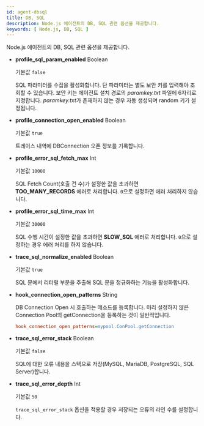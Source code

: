 ```yaml
---
id: agent-dbsql
title: DB, SQL
description: Node.js 에이전트의 DB, SQL 관련 옵션을 제공합니다.
keywords: [ Node.js, DB, SQL ] 
---
```


Node.js 에이전트의 DB, SQL 관련 옵션을 제공합니다.

* **profile_sql_param_enabled** <span class='type'>Boolean</span> <ScrollToLink anchor='profile-sql-param' />

  기본값 `false`

  SQL 파라미터를 수집을 활성화합니다. 단 파라미터는 별도 보안 키를 입력해야 조회할 수 있습니다. 보안 키는 에이전트 설치 경로의 *paramkey.txt* 파일에 6자리로 지정합니다. *paramkey.txt*가 존재하지 않는 경우 자동 생성되며 random 키가 설정됩니다.

* **profile_connection_open_enabled** <span class='type'>Boolean</span>

  기본값 `true`

  트레이스 내역에 DBConnection 오픈 정보를 기록합니다.

* **profile_error_sql_fetch_max** <span class='type'>Int</span> <ScrollToLink anchor='profile_error_sql_fetch_max' />

  기본값 `10000`

  SQL Fetch Count(호출 건 수)가 설정한 값을 초과하면 **TOO_MANY_RECORDS** 에러로 처리합니다. `0`으로 설정하면 에러 처리하지 않습니다.

* **profile_error_sql_time_max** <span class='type'>Int</span> <ScrollToLink anchor='profile_error_sql_time_max' />

  기본값 `30000`

  SQL 수행 시간이 설정한 값을 초과하면 **SLOW_SQL** 에러로 처리합니다. `0`으로 설정하는 경우 에러 처리를 하지 않습니다.

* **trace_sql_normalize_enabled** <span class='type'>Boolean</span>

  기본값 `true`

  SQL 문에서 리터럴 부분을 추출해 SQL 문을 정규화하는 기능을 활성화합니다.

* **hook_connection_open_patterns** <span class='type'>String</span>

  DB Connection Open 시 호출하는 메소드를 등록합니다. 미리 설정하지 않은 Connection Pool의 getConnection을 등록하는 것이 일반적입니다.

  ```ini title='Example'
  hook_connection_open_patterns=mypool.ConPool.getConnection
  ```

* **trace_sql_error_stack** <span class='type'>Boolean</span>

  기본값 `false`

  SQL에 대한 오류 내용을 스택으로 저장(MySQL, MariaDB, PostgreSQL, SQL Server)합니다.

* **trace_sql_error_depth** <span class='type'>Int</span>

  기본값 `50`

  `trace_sql_error_stack` 옵션을 적용할 경우 저장되는 오류의 라인 수를 설정합니다.